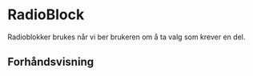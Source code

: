 
<Meta of={RadioBlockStories} />

# RadioBlock

Radioblokker brukes når vi ber brukeren om å ta valg som krever en del.

## Forhåndsvisning

<Canvas of={RadioBlockStories.Standard} />
<Controls of={RadioBlockStories.Standard} />
